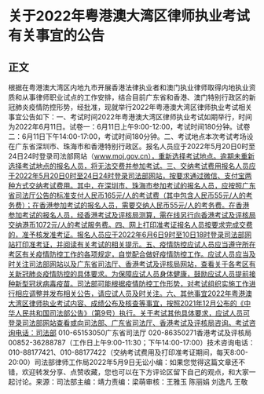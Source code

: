 # 关于2022年粤港澳大湾区律师执业考试有关事宜的公告
## 正文
根据在粤港澳大湾区内地九市开展香港法律执业者和澳门执业律师取得内地执业资质和从事律师职业试点的工作安排，结合目前广东省和香港、澳门特别行政区的新冠肺炎疫情防控形势，经批准，现就举行2022年粤港澳大湾区律师执业考试相关事宜公告如下：一、考试时间2022年粤港澳大湾区律师执业考试如期举行，时间为2022年6月11日。试卷一：6月11日上午9:00-12:00，考试时间180分钟。试卷二：6月11日下午14:00-17:00，考试时间180分钟。二、考试地点本次考试考场设在广东省深圳市、珠海市和香港特别行政区。报名人员应于2022年5月20日0时至24日24时登录司法部网站（www.moj.gov.cn），重新选择考试地点。逾期未重新选择考试地点的报名人员，将无法交费并参加考试。三、交纳考试费用报名人员应于2022年5月20日0时至24日24时登录司法部网站，按要求通过微信、支付宝两种方式交纳考试费用。其中，在深圳市、珠海市参加考试的报名人员，应按照广东省司法厅公告的标准支付人民币165元/人的考试费（其中包含人民币55元/人的考务费）；在香港参加考试的报名人员，需要交纳人民币55元/人的考务费。在香港参加考试的报名人员，经香港考试及评核局测算，需在线另行向香港考试及评核局交纳港币1072元/人的考试服务费。四、网上打印准考证报名人员按要求完成交费的，准予核发准考证。报名人员应于2022年6月6日9时至10日18时登录司法部网站打印准考证，并阅读有关考试的相关提示。五、疫情防控应试人员应当遵守所在考区有关疫情防控工作的各项规定，自觉配合做好疫情防控工作。应试人员应当及时关注司法部网站以及广东省司法厅、香港考试及评核局网站，查看关于各考区有关新冠肺炎疫情防控的具体要求。为保障应试人员身体健康，鼓励应试人员提前接种新型冠状病毒疫苗。司法部可能根据疫情防控工作形势，对考试组织实施工作进行相应调整并发布相关公告，请应试人员及时关注。六、其他事宜2022年粤港澳大湾区律师执业考试内容、成绩公布及核查等事宜，按照2021年12月公布的《中华人民共和国司法部公告》（第9号）执行。关于考试其他具体要求，应试人员可登录司法部网站查看或向司法部、广东省司法厅、香港考试及评核局咨询。考试咨询电话：司法部                    010-65153050广东省司法厅         020-86350271香港考试及评核局  00852-36288787（工作日上午9:00-11:30；下午14:00-17:00）技术咨询电话：010-88177421、010-88177422（交纳考试费用及打印准考证期间，每天8:00-20:00）司法部律师工作局2022年5月9日无讼小编：如果您觉得这篇文章还不错，欢迎转发分享、点赞收藏，您也可以在下方评论区留下自己的观点，和大家一起讨论。来源：司法部主编：靖力责编：梁萌审核：王雅玉 陈丽娟 刘逸凡 王敬